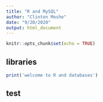 ```yaml
---
title: "R and MySQL"
author: "Clinton Moshe"
date: "9/20/2020"
output: html_document
---
```


```r
knitr::opts_chunk$set(echo = TRUE)
```

## libraries

```r
print('welcome to R and databases')
```

## test

```r

```

